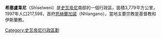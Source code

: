 {{Unreferenced|time=2018-06-16T10:10:34+00:00}}
{{Infobox settlement
| name                            = 
| official_name                   = Shiselweni Region
| other_name                      = 
| native_name                     = eShiselweni
| nickname                        = 
| settlement_type                 = <!--For Town or Village (Leave blank for the default City)-->
| motto                           = 
| image_skyline                   = SZ-lowveld-dorf.jpg
| imagesize                       = 
| image_caption                   = 
| image_flag                      = 
| flag_size                       = 
| image_seal                      = 
| seal_size                       = 
| image_shield                    = 
| shield_size                     = 
| city_logo                       = 
| citylogo_size                   = 
| image_map                       = Swaziland - Shiselweni.svg
| mapsize                         = 200px
| map_caption                     = Map of Eswatini showing Shiselweni district
| image_map1                      = 
| mapsize1                        = 
| map_caption1                    = 
| image_dot_map                   = 
| dot_mapsize                     = 
| dot_map_caption                 = 
| dot_x                           = 
| dot_y                           = 
| pushpin_map                     = <!-- the name of a location map as per http://en.wikipedia.org/wiki/Template:Location_map -->
| pushpin_label_position          = <!-- the position of the pushpin label: left, right, top, bottom, none -->
| pushpin_map_caption             = 
| pushpin_mapsize                 = 
| subdivision_type                = [[List_of_sovereign_states|Country]]
| subdivision_name                = {{flag|Eswatini}}
| subdivision_type1               = 
| subdivision_name1               = 
| subdivision_type2               = 
| subdivision_name2               = 
| subdivision_type3               = 
| subdivision_name3               = 
| subdivision_type4               = 
| subdivision_name4               = 
| seat_type                       = 首府
| seat                            = [[Nhlangano|Nhlangano]]
| government_footnotes            = 
| government_type                 = 
| leader_title                    = Regional Administrator
| leader_name                     = Mr Paul S Dlamini
| leader_title1                   = Regional Secretary
| leader_name1                    = Mr Mshiyeni Dlamini
| leader_title2                   = 
| leader_name2                    = 
| leader_title3                   = 
| leader_name3                    = 
| leader_title4                   = 
| leader_name4                    = 
| established_title               = <!-- Settled -->
| established_date                = 
| established_title2              = <!-- Incorporated (town) -->
| established_date2               = 
| established_title3              = <!-- Incorporated (city) -->
| established_date3               = 
| area_magnitude                  = 
| area_footnotes                  = 
| area_total_km2                  = 3786.71
| area_land_km2                   = 
| area_water_km2                  = 
| area_total_sq_mi                = 
| area_land_sq_mi                 = 
| area_water_sq_mi                = 
| area_water_percent              = 
| area_urban_km2                  = 
| area_urban_sq_mi                = 
| area_metro_km2                  = 
| area_metro_sq_mi                = 
| population_as_of                = 2017 census
| population_footnotes            = 
| population_note                 = 
| population_total                = 204,111<ref>{{Cite web |url=http://citypopulation.de/Swaziland.html |title=存档副本 |accessdate=2019-10-13 |archive-date=2003-08-04 |archive-url=https://web.archive.org/web/20030804043752/http://www.citypopulation.de/Swaziland.html |dead-url=no }}</ref>
| population_density_km2          = auto
| population_density_sq_mi        = 
| population_metro                = 
| population_density_metro_km2    = 
| population_density_metro_sq_mi  = 
| population_urban                = 
| population_density_urban_km2    = 
| population_density_urban_sq_mi  = 
| population_blank1_title         = 
| population_blank1               = 
| population_density_blank1_km2   = 
| population_density_blank1_sq_mi = 
| timezone                        = 
| utc_offset                      = +2
| timezone_DST                    = 
| utc_offset_DST                  = 
| coordinates                     = {{coord|27|00|S|31|40|E|region:SZ|display=inline}}
| elevation_footnotes             = <!--for references: use <ref> tags-->
| elevation_m                     = 
| elevation_ft                    = 
| postal_code_type                = <!-- enter ZIP code, Postcode, Post code, Postal code... -->
| postal_code                     = 
| area_code                       = 
| blank_name                      = 
| blank_info                      = 
| blank1_name                     = 
| blank1_info                     = 
| blank_name_sec1                 = [[Human_Development_Index|HDI]] (2017)
| blank_info_sec1                 = 0.550<ref name="GlobalDataLab">{{Cite web|url=https://hdi.globaldatalab.org/areadata/shdi/|title=Sub-national HDI - Area Database - Global Data Lab|website=hdi.globaldatalab.org|language=en|access-date=2018-09-13|archive-date=2018-09-23|archive-url=https://web.archive.org/web/20180923120638/https://hdi.globaldatalab.org/areadata/shdi/|dead-url=no}}</ref><br/>{{color|#fc0|medium}}
| website                         = 
| footnotes                       = 
}}	 	 
'''希塞盧韋尼'''（Shiselweni）是[[史瓦帝尼|史瓦帝尼]]南部的一個行政區，面積3,779平方公里，1997年人口217,598，首府[[恩赫蘭加諾|恩赫蘭加諾]]（Nhlangano）。當地主要宗教是基督教和伊斯蘭教。
{{史瓦帝尼行政區劃}}
[[Category:史瓦帝尼行政區劃|Category:史瓦帝尼行政區劃]]
